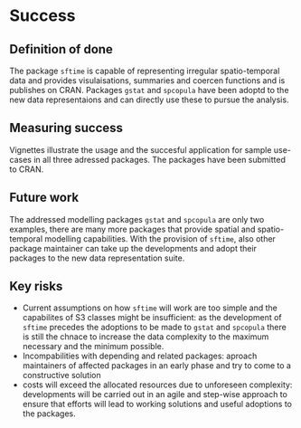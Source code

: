 # Success
<!-- 
Projects should have a definition of done that is measurable, and a thorough understanding going in of what the risks are to delivery 
-->

## Definition of done
<!-- 
What does success look like? 
-->

The package `sftime` is capable of representing irregular spatio-temporal data and provides visulaisations, summaries and coercen functions and is publishes on CRAN. Packages `gstat` and `spcopula` have been adoptd to the new data representaions and can directly use these to pursue the analysis.

## Measuring success
<!-- 
How will we know when success is achieved, what markers can we use along the way 
-->

Vignettes illustrate the usage and the succesful application for sample use-cases in all three adressed packages. The packages have been submitted to CRAN.

## Future work
<!-- 
How could this be extended / developed in the future by yourself and/or the community in general?
-->

The addressed modelling packages `gstat` and `spcopula` are only two examples, there are many more packages that provide spatial and spatio-temporal modelling capabilities. With the provision of `sftime`, also other package maintainer can take up the developments and adopt their packages to the new data representation suite. 

## Key risks
<!-- 
What sort of things could come up that can delay or break the project?

 - [ ] People
 - [ ] Processes
 - [ ] Tooling & Technology
 - [ ] Costs

-->

- Current assumptions on how `sftime` will work are too simple and the capabilites of S3 classes might be insufficient: as the development of `sftime` precedes the adoptions to be made to `gstat` and `spcopula` there is still the chnace to increase the data complexity to the maximum necessary and the minimum possible. 
<!-- the applicants have also developed the predecessor `spacetime` and `sf`and rather confident to worl out a solution.-->
- Incompabilities with depending and related packages: aproach maintainers of affected packages in an early phase and try to come to a constructive solution
- costs will exceed the allocated resources due to unforeseen complexity: developments will be carried out in an agile and step-wise approach to ensure that efforts will lead to working solutions and useful adoptions to the packages.